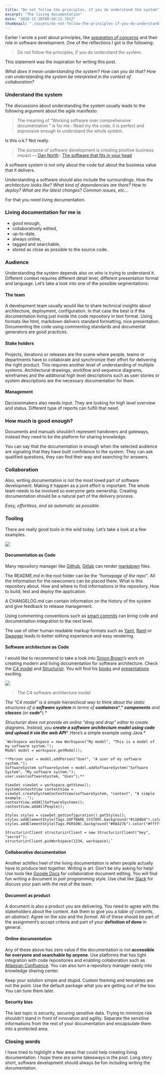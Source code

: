 ```yaml
---
title: "Do not follow the principles, if you do understand the system"
excerpt: "The living documentation"
date: "2016-11-20T09:50:12.781Z"
thumbnail: "./assets/do-not-follow-the-principles-if-you-do-understand-the-system/1_o4qrVg3JTIa9Vm8-wtrEjw.jpeg"
---
```


Earlier I wrote a post about principles, like [*separation of concerns*](https://medium.com/@zsim0n/separation-of-concerns-what-is-that-for-7f1792969948#.ql5raqi6f) and their role in software development. One of the reflections I got is the following:

> Do not follow the principles, if you do understand the system.

This statement was the inspiration for writing this post.

*What does it mean understanding the system? How can you do that? How can understanding the system be interpreted in the context of collaboration?*

### Understand the system

The discussions about understanding the system usually leads to the following argument about the agile manifesto:

> The meaning of “Working software over comprehensive documentation ” is for me : Read my the code, it is perfect and expressive enough to understand the whole system.

Is this o.k.? Not really.

> The purpose of software development is creating positive business impact — [Dan North](https://dannorth.net) : [The software that fits in your head](https://gotocon.com/dl/goto-amsterdam-2016/slides/DanNorth_SoftwareThatFitsInYourHead.pdf)

A software system is not only about the code but about the business value that it delivers.

Understanding a software should also include the surroundings. *How the architecture looks like? What kind of dependencies are there? How to deploy? What are the latest changes? Common issues, etc…*

For that you need living documentation.

### Living documentation for me is

*   good enough,
*   collaboratively edited,
*   up-to-date,
*   always online,
*   tagged and searchable,
*   stored as close as possible to the source code.

### Audience

Understanding the system depends also on who is trying to understand it. Different context requires different detail level, different presentation format and language. Let’s take a look into one of the possible segmentations:

#### The team

A development team usually would like to share technical insights about architecture, deployment, configuration. In that case the best is if the documentation living just inside the code repository in text format. Using formats like html, markdown delivers standard formatting, nice presentation. Documenting the code using commenting standards and documentat generators are good practices.

#### Stake holders

Projects, iterations or releases are the scene where people, teams or departments have to collaborate and synchronize their effort for delivering the right product. This requires another level of understanding of multiple systems. Architectural drawings, workflow and sequence diagrams, wireframes and the additional high level descriptions such as user stories or system descriptions are the necessary documentation for them.

#### Management

Decisionmakers also needs input. They are looking for high level overview and status. Different type of reports can fulfill that need.

### How much is good enough?

Documents and manuals shouldn’t represent handovers and gateways, instead they need to be the platform for sharing knowledge.

You can say that the documentation is enough when the selected audience are signaling that they have built confidence to the system. They can ask qualified questions, they can find their way and searching for answers.

### Collaboration

Also, writing documentation is not the most loved part of software development. Making it happen as a joint effort is important. The whole team needs to be involved so everyone gets ownership. Creating documentation should be a natural part of the delivery process.

*Easy, effortless, and as automatic as possible.*

### Tooling

There are really good tools in the wild today. Let’s take a look at a few examples.

![](./assets/do-not-follow-the-principles-if-you-do-understand-the-system/1_zWboDiesmzI7sQVmhhHmEQ.png)

#### Documentation as Code

Many repository manager like [Github](https://github.com), [Gitlab](https://about.gitlab.com) can render [markdown](http://kirkstrobeck.github.io/whatismarkdown.com/) files.

The README.md in the root folder can be the *“homepage of the repo”*. All the information for the newcomers can be placed there. What is this repository about. How and where to find informations in the repository. How to build, test and deploy the application.

A CHANGELOG.md can contain information on the history of the system and give feedback to release management.

Using commenting conventions such as [smart commits](https://confluence.atlassian.com/fisheye/using-smart-commits-298976812.html) can bring code and documentation integration to the next level.

The use of other human readable markup formats such as [Yaml](http://yaml.io), [Raml](http://raml.org) or [Swagger](http://swagger.io) leads to better editing experience and easy rendering.

#### Software architecture as Code

I would like to recommend to take a look into [Simon Brown](http://simonbrown.je)’s work on creating modern and living documentation for software architecture. Check the [C4 model](http://www.codingthearchitecture.com/2014/08/24/c4_model_poster.html) and [Structurizr](https://structurizr.com). You will find his [books](https://leanpub.com/book_search?search=simon+brown) and [presentations](http://www.codingthearchitecture.com/presentations/) exciting.

![](./assets/do-not-follow-the-principles-if-you-do-understand-the-system/1_I35A_K2eCurTSRUZAVtFKA.jpeg)

> The C4 software architecture model

*The “C4 model” is a simple hierarchical way to think about the static structures of a* ***software system*** *in terms of* ***containers****,* ***components*** *and* ***classes*** *(or* ***code****).*

*Structurizr does not provide an online “drag and drop” editor to create diagrams. Instead, you* ***create a software architecture model using code and upload it via the web API****. Here’s a simple example using Java.*

    `Workspace workspace = new Workspace("My model", "This is a model of my software system.");  
    Model model = workspace.getModel();  
      
    **Person user = model.addPerson("User", "A user of my software system.");  
    SoftwareSystem softwareSystem = model.addSoftwareSystem("Software System", "My software system.");  
    user.uses(softwareSystem, "Uses");**  
      
    ViewSet viewSet = workspace.getViews();  
    SystemContextView contextView = viewSet.createSystemContextView(softwareSystem, "context", "A simple example...");  
    contextView.addAllSoftwareSystems();  
    contextView.addAllPeople();  
      
    Styles styles = viewSet.getConfiguration().getStyles();  
    styles.addElementStyle(Tags.SOFTWARE_SYSTEM).background("#1168bd").color("#ffffff");  
    styles.addElementStyle(Tags.PERSON).background("#08427b").color("#ffffff");  
      
    StructurizrClient structurizrClient = new StructurizrClient("key", "secret");  
    structurizrClient.putWorkspace(1234, workspace);`

#### Collaborative documentation

Another achilles heel of the living documentation is when people actually have to produce text together. Writing is art. Don’t be shy asking for help! Use tools like [Google Docs](https://docs.google.com) for collaborative document editing. You will find fun writing a document in *pair programming* style. Use chat like [Slack](https://slack.com) for discuss your pain with the rest of the team.

#### Document as product

A document is also a product you are delivering. You need to agree with the stakeholders about the content. Ask them to give you a *table of contents, an abstract*. Agree on the *size* and the *format*. All of these should be part of the assignment’s accept criteria and part of your **definition of done** in general.

#### Online documentation

Any of these above has zero value if the documentation is not **accessible for everyone and searchable by anyone**. Use platforms that has tight integration with code repositories and enabling collaboration such as [Atlassian Confluence](https://www.atlassian.com/software/confluence). You can also turn a repository manager easily into knowledge sharing center.

Keep your solution simple and stupid. Custom theming and templates are not the point. Use the default package what you are getting out of the box. You can tune them later.

#### Security bias

The last topic is security, securing sensitive data. Trying to minimize risk shouldn’t stand in front of innovation and agility. Separate the sensitive informations from the rest of your documentation and encapsulate them into a protected area.

### Closing words

I have tried to highlight a few areas that could help creating living documentation. I hope there are some takeaways in the post. Long story short, software development should always be fun including writing the documentation.
